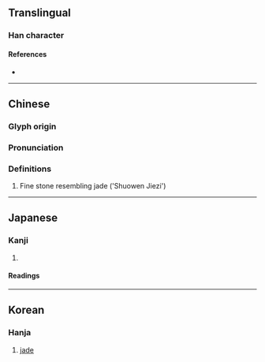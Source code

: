 {{character info}}
==Translingual==

===Han character===
{{Han char|rn=96|rad=玉|as=03|sn=7|four=11140|canj=MGMD|ids=⿰𤣩于}}

====References====
* {{Han ref|kx=0727.230|dkj=20847|dj=1139.180|hdz=21102.010|uh=7397|ud=29591|bh=CB69|bd=52073}}

----

==Chinese==
{{zh-forms}}

===Glyph origin===
{{Han etym}}

===Pronunciation===
{{zh-pron
|m=yú
|c=jyu1,jyu4
|mc=y
|oc=y
|cat=
}}

===Definitions===
{{zh-hanzi}}

# Fine stone resembling jade ('Shuowen Jiezi')

----

==Japanese==

===Kanji===
{{ja-kanji|grade=|rs=玉03}}

# {{rfdef|ja|sort=玉03}}

====Readings====
{{ja-readings|on=[[う]] (u)|kun=}}

----

==Korean==

===Hanja===
{{ko-hanja|hangeul=우|eumhun=}}

# [[jade]]